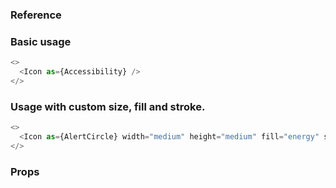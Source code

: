 ### Reference
### Basic usage

```javascript type=expo
<>
  <Icon as={Accessibility} />
</>
```

### Usage with custom size, fill and stroke.

```javascript type=expo
<>
  <Icon as={AlertCircle} width="medium" height="medium" fill="energy" stroke="energy" />
</>
```

### Props

<PropsTable component="Icon" platform="native" />
